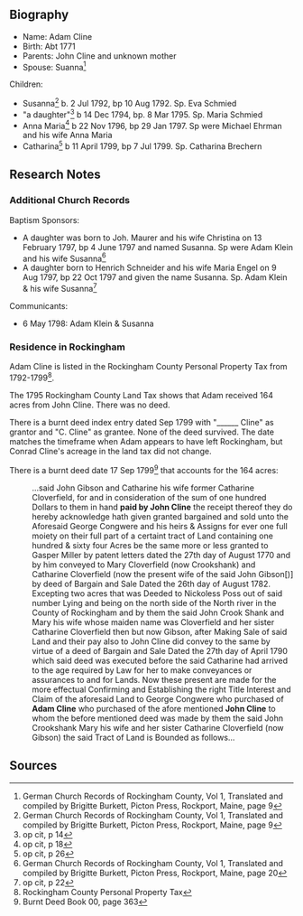 == Biography ==
* Name:  Adam Cline
* Birth:  Abt 1771
* Parents:  John Cline and unknown mother
* Spouse:  Suanna<ref>German Church Records of Rockingham County, Vol 1, Translated and compiled by Brigitte Burkett, Picton Press, Rockport, Maine, page 9</ref>

Children:
* Susanna<ref>German Church Records of Rockingham County, Vol 1, Translated and compiled by Brigitte Burkett, Picton Press, Rockport, Maine, page 9</ref> b. 2 Jul 1792, bp 10 Aug 1792. Sp. Eva Schmied
* "a daughter"<ref>op cit, p 14</ref> b 14 Dec 1794, bp. 8 Mar 1795. Sp. Maria Schmied
* Anna Maria<ref>op cit, p 18</ref> b 22 Nov 1796, bp 29 Jan 1797.  Sp were Michael Ehrman and his wife Anna Maria
* Catharina<ref>op cit, p 26</ref> b 11 April 1799, bp 7 Jul 1799.  Sp. Catharina Brechern

== Research Notes ==

=== Additional Church Records ===
Baptism Sponsors:
* A daughter was born to Joh. Maurer and his wife Christina on 13 February 1797, bp 4 June 1797 and named Susanna.  Sp were Adam Klein and his wife Susanna<ref>German Church Records of Rockingham County, Vol 1, Translated and compiled by Brigitte Burkett, Picton Press, Rockport, Maine, page 20</ref>
* A daughter born to Henrich Schneider and his wife Maria Engel on 9 Aug 1797, bp 22 Oct 1797 and given the name Susanna.  Sp. Adam Klein & his wife Susanna<ref>op cit, p 22</ref>

Communicants:
* 6 May 1798:  Adam Klein & Susanna

=== Residence in Rockingham ===
Adam Cline is listed in the Rockingham County Personal Property Tax from 1792-1799<ref>Rockingham County Personal Property Tax</ref>.

The 1795 Rockingham County Land Tax shows that Adam received 164 acres from John Cline.  There was no deed.

There is a burnt deed index entry dated Sep 1799 with "______ Cline" as grantor and "C. Cline" as grantee.  None of the deed survived.  The date matches the timeframe when Adam appears to have left Rockingham, but Conrad Cline's acreage in the land tax did not change.

There is a burnt deed date 17 Sep 1799<ref>Burnt Deed Book 00, page 363</ref> that accounts for the 164 acres:

:...said John Gibson and Catharine his wife former Catharine Cloverfield, for and in consideration of the sum of one hundred Dollars to them in hand '''paid by John Cline''' the receipt thereof they do hereby acknowledge hath given granted bargained and sold unto the Aforesaid George Congwere and his heirs & Assigns for ever one full moiety on their full part of a certaint tract of Land containing one hundred & sixty four Acres be the same more or less granted to Gasper Miller by patent letters dated the 27th day of August 1770 and by him conveyed to Mary Cloverfield (now Crookshank) and Catharine Cloverfield (now the present wife of the said John Gibson[)] by deed of Bargain and Sale Dated the 26th day of August 1782.  Excepting two acres that was Deeded to Nickoless Poss out of said number Lying and being on the north side of the North river in the County of Rockingham and by them the said John Crook Shank and Mary his wife whose maiden name was Cloverfield and her sister Catharine Cloverfield then but now Gibson, after Making Sale of said Land and their pay also to John Cline did convey to the same by virtue of a deed of Bargain and Sale Dated the 27th day of April 1790 which said deed was executed before the said Catharine had arrived to the age required by Law for her to make conveyances or assurances to and for Lands.  Now these present are made for the more effectual Confirming and Establishing the right Title Interest and Claim of the aforesaid Land to George Congwere who purchased of '''Adam Cline''' who purchased of the afore mentioned '''John Cline''' to whom the before mentioned deed was made by them the said John Crookshank Mary his wife and her sister Catharine Cloverfield (now Gibson) the said Tract of Land is Bounded as follows...

== Sources ==
<references />